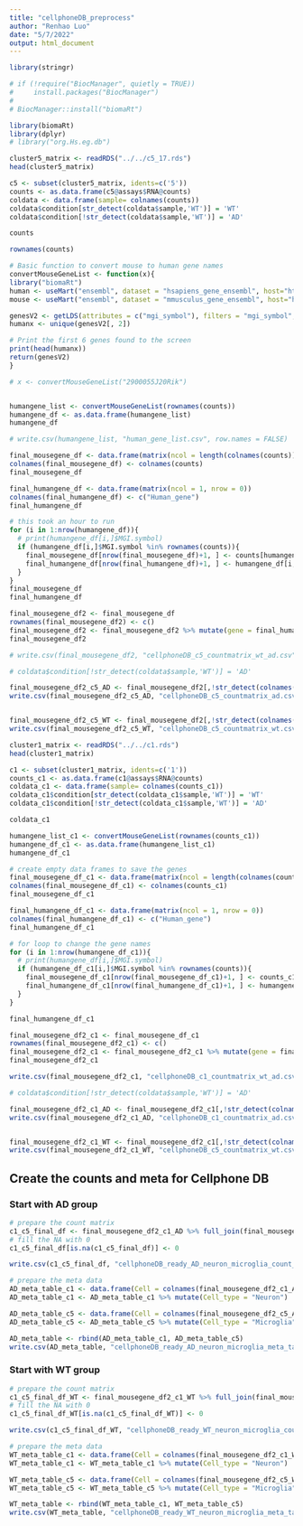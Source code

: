 ```yaml
---
title: "cellphoneDB_preprocess"
author: "Renhao Luo"
date: "5/7/2022"
output: html_document
---
```


```r
library(stringr)

# if (!require("BiocManager", quietly = TRUE))
#     install.packages("BiocManager")
# 
# BiocManager::install("biomaRt")

library(biomaRt)
library(dplyr)
# library("org.Hs.eg.db")
```


```r
cluster5_matrix <- readRDS("../../c5_17.rds")
head(cluster5_matrix)

c5 <- subset(cluster5_matrix, idents=c('5'))
counts <- as.data.frame(c5@assays$RNA@counts)
coldata <- data.frame(sample= colnames(counts))
coldata$condition[str_detect(coldata$sample,'WT')] = 'WT'
coldata$condition[!str_detect(coldata$sample,'WT')] = 'AD'

counts
```


```r
rownames(counts)
```



```r
# Basic function to convert mouse to human gene names
convertMouseGeneList <- function(x){
library("biomaRt")
human <- useMart("ensembl", dataset = "hsapiens_gene_ensembl", host="https://dec2021.archive.ensembl.org/")
mouse <- useMart("ensembl", dataset = "mmusculus_gene_ensembl", host="https://dec2021.archive.ensembl.org/")

genesV2 <- getLDS(attributes = c("mgi_symbol"), filters = "mgi_symbol", values = x , mart = mouse, attributesL = c("hgnc_symbol"), martL = human, uniqueRows=T)
humanx <- unique(genesV2[, 2])

# Print the first 6 genes found to the screen
print(head(humanx))
return(genesV2)
}

```


```r

# x <- convertMouseGeneList("2900055J20Rik")


humangene_list <- convertMouseGeneList(rownames(counts))
humangene_df <- as.data.frame(humangene_list)
humangene_df

# write.csv(humangene_list, "human_gene_list.csv", row.names = FALSE)
```

```r
final_mousegene_df <- data.frame(matrix(ncol = length(colnames(counts)), nrow = 0))
colnames(final_mousegene_df) <- colnames(counts)
final_mousegene_df

final_humangene_df <- data.frame(matrix(ncol = 1, nrow = 0))
colnames(final_humangene_df) <- c("Human_gene")
final_humangene_df
```



```r
# this took an hour to run
for (i in 1:nrow(humangene_df)){
  # print(humangene_df[i,]$MGI.symbol)
  if (humangene_df[i,]$MGI.symbol %in% rownames(counts)){
    final_mousegene_df[nrow(final_mousegene_df)+1, ] <- counts[humangene_df[i,]$MGI.symbol,]
    final_humangene_df[nrow(final_humangene_df)+1, ] <- humangene_df[i,]$HGNC.symbol
  }
}
final_mousegene_df
final_humangene_df
```


```r
final_mousegene_df2 <- final_mousegene_df
rownames(final_mousegene_df2) <- c()
final_mousegene_df2 <- final_mousegene_df2 %>% mutate(gene = final_humangene_df$Human_gene) %>% select(gene, everything())
final_mousegene_df2

# write.csv(final_mousegene_df2, "cellphoneDB_c5_countmatrix_wt_ad.csv", row.names = FALSE)
```


```r
# coldata$condition[!str_detect(coldata$sample,'WT')] = 'AD'

final_mousegene_df2_c5_AD <- final_mousegene_df2[,!str_detect(colnames(final_mousegene_df2), "WT")]
write.csv(final_mousegene_df2_c5_AD, "cellphoneDB_c5_countmatrix_ad.csv", row.names = FALSE)


final_mousegene_df2_c5_WT <- final_mousegene_df2[,!str_detect(colnames(final_mousegene_df2), "AD")]
write.csv(final_mousegene_df2_c5_WT, "cellphoneDB_c5_countmatrix_wt.csv", row.names = FALSE)

```





```r
cluster1_matrix <- readRDS("../../c1.rds")
head(cluster1_matrix)

c1 <- subset(cluster1_matrix, idents=c('1'))
counts_c1 <- as.data.frame(c1@assays$RNA@counts)
coldata_c1 <- data.frame(sample= colnames(counts_c1))
coldata_c1$condition[str_detect(coldata_c1$sample,'WT')] = 'WT'
coldata_c1$condition[!str_detect(coldata_c1$sample,'WT')] = 'AD'

coldata_c1
```

```r
humangene_list_c1 <- convertMouseGeneList(rownames(counts_c1))
humangene_df_c1 <- as.data.frame(humangene_list_c1)
humangene_df_c1
```

```r
# create empty data frames to save the genes
final_mousegene_df_c1 <- data.frame(matrix(ncol = length(colnames(counts_c1)), nrow = 0))
colnames(final_mousegene_df_c1) <- colnames(counts_c1)
final_mousegene_df_c1

final_humangene_df_c1 <- data.frame(matrix(ncol = 1, nrow = 0))
colnames(final_humangene_df_c1) <- c("Human_gene")
final_humangene_df_c1

# for loop to change the gene names
for (i in 1:nrow(humangene_df_c1)){
  # print(humangene_df[i,]$MGI.symbol)
  if (humangene_df_c1[i,]$MGI.symbol %in% rownames(counts)){
    final_mousegene_df_c1[nrow(final_mousegene_df_c1)+1, ] <- counts_c1[humangene_df_c1[i,]$MGI.symbol,]
    final_humangene_df_c1[nrow(final_humangene_df_c1)+1, ] <- humangene_df_c1[i,]$HGNC.symbol
  }
}
```


```r
final_humangene_df_c1
```


```r
final_mousegene_df2_c1 <- final_mousegene_df_c1
rownames(final_mousegene_df2_c1) <- c()
final_mousegene_df2_c1 <- final_mousegene_df2_c1 %>% mutate(gene = final_humangene_df_c1$Human_gene) %>% select(gene, everything())
final_mousegene_df2_c1

write.csv(final_mousegene_df2_c1, "cellphoneDB_c1_countmatrix_wt_ad.csv", row.names = FALSE)
```


```r
# coldata$condition[!str_detect(coldata$sample,'WT')] = 'AD'

final_mousegene_df2_c1_AD <- final_mousegene_df2_c1[,!str_detect(colnames(final_mousegene_df2_c1), "WT")]
write.csv(final_mousegene_df2_c1_AD, "cellphoneDB_c1_countmatrix_ad.csv", row.names = FALSE)


final_mousegene_df2_c1_WT <- final_mousegene_df2_c1[,!str_detect(colnames(final_mousegene_df2_c1), "AD")]
write.csv(final_mousegene_df2_c1_WT, "cellphoneDB_c5_countmatrix_wt.csv", row.names = FALSE)

```


## Create the counts and meta for Cellphone DB
### Start with AD group
```r
# prepare the count matrix
c1_c5_final_df <- final_mousegene_df2_c1_AD %>% full_join(final_mousegene_df2_c5_AD)
# fill the NA with 0
c1_c5_final_df[is.na(c1_c5_final_df)] <- 0

write.csv(c1_c5_final_df, "cellphoneDB_ready_AD_neuron_microglia_count_matrix.csv", row.names = FALSE)

# prepare the meta data
AD_meta_table_c1 <- data.frame(Cell = colnames(final_mousegene_df2_c1_AD)[colnames(final_mousegene_df2_c1_AD) != "gene"])
AD_meta_table_c1 <- AD_meta_table_c1 %>% mutate(Cell_type = "Neuron")

AD_meta_table_c5 <- data.frame(Cell = colnames(final_mousegene_df2_c5_AD)[colnames(final_mousegene_df2_c5_AD) != "gene"])
AD_meta_table_c5 <- AD_meta_table_c5 %>% mutate(Cell_type = "Microglia")

AD_meta_table <- rbind(AD_meta_table_c1, AD_meta_table_c5)
write.csv(AD_meta_table, "cellphoneDB_ready_AD_neuron_microglia_meta_table.csv", row.names = FALSE)

```


### Start with WT group
```r
# prepare the count matrix
c1_c5_final_df_WT <- final_mousegene_df2_c1_WT %>% full_join(final_mousegene_df2_c5_WT)
# fill the NA with 0
c1_c5_final_df_WT[is.na(c1_c5_final_df_WT)] <- 0

write.csv(c1_c5_final_df_WT, "cellphoneDB_ready_WT_neuron_microglia_count_matrix.csv", row.names = FALSE)

# prepare the meta data
WT_meta_table_c1 <- data.frame(Cell = colnames(final_mousegene_df2_c1_WT)[colnames(final_mousegene_df2_c1_WT) != "gene"])
WT_meta_table_c1 <- WT_meta_table_c1 %>% mutate(Cell_type = "Neuron")

WT_meta_table_c5 <- data.frame(Cell = colnames(final_mousegene_df2_c5_WT)[colnames(final_mousegene_df2_c5_WT) != "gene"])
WT_meta_table_c5 <- WT_meta_table_c5 %>% mutate(Cell_type = "Microglia")

WT_meta_table <- rbind(WT_meta_table_c1, WT_meta_table_c5)
write.csv(WT_meta_table, "cellphoneDB_ready_WT_neuron_microglia_meta_table.csv", row.names = FALSE)
```




